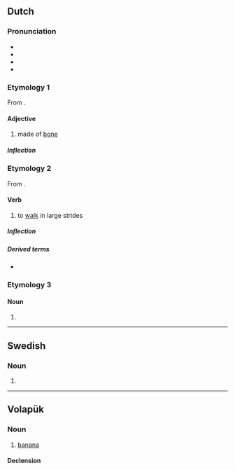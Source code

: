 {{also|Benen}}
==Dutch==

===Pronunciation===
* {{IPA|nl|/ˈbeːnə(n)/}}
* {{audio|nl|Nl-benen.ogg|Audio}}
* {{hyphenation|nl|be|nen}}
* {{rhymes|nl|eːnən}}

===Etymology 1===
From {{affix|nl|been|-en|id2=substance}}.

====Adjective====
{{nl-adj|-}}

# made of [[bone]]

=====Inflection=====
{{nl-decl-adj||-|pred=-|part=-}}

===Etymology 2===
From {{affix|nl|been|-en|id2=denominative}}.

====Verb====
{{nl-verb}}

# {{lb|nl|intransitive}} to [[walk]] in large strides

=====Inflection=====
{{nl-conj-wk|been|bene}}

=====Derived terms=====
* {{l|nl|bijbenen}}

===Etymology 3===
{{nonlemma}}

====Noun====
{{head|nl|noun plural form}}

# {{nl-noun form of|pl|been}}

----

==Swedish==

===Noun===
{{head|sv|noun form}}

# {{sv-noun-form-def-pl|ben}}

----

==Volapük==

===Noun===
{{vo-noun}}

# [[banana]]

====Declension====
{{vo-decl-noun}}